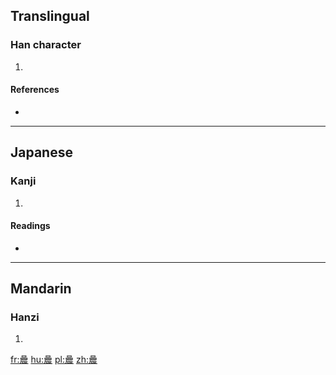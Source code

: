 ==Translingual==

===Han character===
{{Han char|rn=72|rad=日|as=15|sn=19|four=|canj=日日日女 (AAAV)|ids=⿱[[晶]][[辰]]}}

# {{defn|Han|sort=日15}}

====References====
* {{Han ref|kx=0501.230|dkj=14244|dj=0871.320|hdz=21541.010|uh=66DF|ud=26335}}

----

==Japanese==

===Kanji===
{{ja-kanji|grade=|rs=日15}}

# {{defn|lang=ja|sort=日15}}

====Readings====
* {{ja-readings|on=[[しん]] (shin)|kun=[[あした]] (ashita), [[あさ]] (asa)}}

----

==Mandarin==

===Hanzi===
{{cmn-hanzi|pin=[[chén]] ([[chen2]])|wg=ch'en<sup>2</sup>}}

# {{defn|lang=cmn|sort=日15}}

[[fr:曟]]
[[hu:曟]]
[[pl:曟]]
[[zh:曟]]